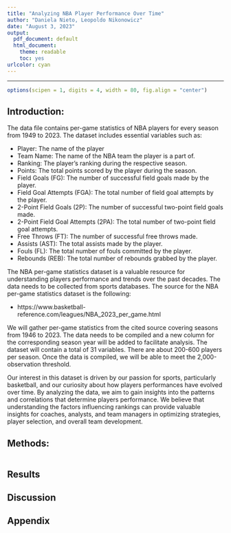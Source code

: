 ---
title: "Analyzing NBA Player Performance Over Time"
author: "Daniela Nieto, Leopoldo Nikonowicz"
date: "August 3, 2023"
output:
  pdf_document: default
  html_document: 
    theme: readable
    toc: yes
urlcolor: cyan
---

***

```{r setup, echo = FALSE, message = FALSE, warning = FALSE}
options(scipen = 1, digits = 4, width = 80, fig.align = "center")
```

## Introduction:

The data file contains per-game statistics of NBA players for every season from 1949 to
2023. The dataset includes essential variables such as:

 - Player: The name of the player
 - Team Name: The name of the NBA team the player is a part of.
 - Ranking: The player’s ranking during the respective season.
 - Points: The total points scored by the player during the season.
 - Field Goals (FG): The number of successful field goals made by the player.
 - Field Goal Attempts (FGA): The total number of field goal attempts by the player.
 - 2-Point Field Goals (2P): The number of successful two-point field goals made.
 - 2-Point Field Goal Attempts (2PA): The total number of two-point field goal attempts.
 - Free Throws (FT): The number of successful free throws made.
 - Assists (AST): The total assists made by the player.
 - Fouls (FL): The total number of fouls committed by the player.
 - Rebounds (REB): The total number of rebounds grabbed by the player.

The NBA per-game statistics dataset is a valuable resource for understanding players
performance and trends over the past decades. The data needs to be collected from
sports databases. The source for the NBA per-game statistics dataset is the following:

 - https://www.basketball-reference.com/leagues/NBA_2023_per_game.html

We will gather per-game statistics from the cited source covering seasons from 1946 to
2023. The data needs to be compiled and a new column for the corresponding season
year will be added to facilitate analysis. The dataset will contain a total of 31 variables.
There are about 200-600 players per season. Once the data is compiled, we will be able
to meet the 2,000-observation threshold.

Our interest in this dataset is driven by our passion for sports, particularly basketball,
and our curiosity about how players performances have evolved over time. By analyzing
the data, we aim to gain insights into the patterns and correlations that determine
players performance. We believe that understanding the factors influencing rankings
can provide valuable insights for coaches, analysts, and team managers in optimizing
strategies, player selection, and overall team development.

## Methods:

```{r pressure, echo=FALSE}

```

## Results

## Discussion

## Appendix

